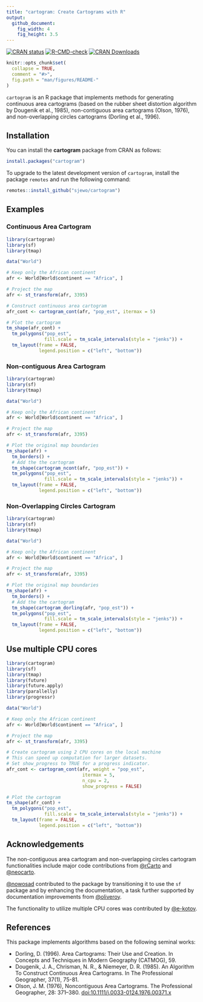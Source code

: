 ```yaml
---
title: "cartogram: Create Cartograms with R"
output:
  github_document:
    fig_width: 4
    fig_height: 3.5
---
```


<!-- badges: start -->
[![CRAN status](https://www.r-pkg.org/badges/version/cartogram)](https://cran.r-project.org/package=cartogram)
[![R-CMD-check](https://github.com/sjewo/cartogram/actions/workflows/R-CMD-check.yaml/badge.svg)](https://github.com/sjewo/cartogram/actions/workflows/R-CMD-check.yaml)
[![CRAN Downloads](https://cranlogs.r-pkg.org/badges/cartogram)](https://cran.r-project.org/package=cartogram)
<!-- badges: end -->

```r
knitr::opts_chunk$set(
  collapse = TRUE,
  comment = "#>",
  fig.path = "man/figures/README-"
)
```

`cartogram` is an R package that implements methods for generating continuous area cartograms (based on the rubber sheet distortion algorithm by Dougenik et al., 1985), non-contiguous area cartograms (Olson, 1976), and non-overlapping circles cartograms (Dorling et al., 1996).

## Installation

You can install the **cartogram** package from CRAN as follows:

```r
install.packages("cartogram")
```

To upgrade to the latest development version of `cartogram`, install the package `remotes` and run the following command:

```r
remotes::install_github("sjewo/cartogram")
```

## Examples

### Continuous Area Cartogram

```r
library(cartogram)
library(sf)
library(tmap)

data("World")

# Keep only the African continent
afr <- World[World$continent == "Africa", ]

# Project the map
afr <- st_transform(afr, 3395)

# Construct continuous area cartogram
afr_cont <- cartogram_cont(afr, "pop_est", itermax = 5)

# Plot the cartogram
tm_shape(afr_cont) +
  tm_polygons("pop_est",
              fill.scale = tm_scale_intervals(style = "jenks")) +
  tm_layout(frame = FALSE,
            legend.position = c("left", "bottom"))
```

### Non-contiguous Area Cartogram

```r
library(cartogram)
library(sf)
library(tmap)

data("World")

# Keep only the African continent
afr <- World[World$continent == "Africa", ]

# Project the map
afr <- st_transform(afr, 3395)

# Plot the original map boundaries
tm_shape(afr) +
  tm_borders() +
  # Add the the cartogram
  tm_shape(cartogram_ncont(afr, "pop_est")) +
  tm_polygons("pop_est",
              fill.scale = tm_scale_intervals(style = "jenks")) +
  tm_layout(frame = FALSE,
            legend.position = c("left", "bottom"))
```

### Non-Overlapping Circles Cartogram

```r
library(cartogram)
library(sf)
library(tmap)

data("World")

# Keep only the African continent
afr <- World[World$continent == "Africa", ]

# Project the map
afr <- st_transform(afr, 3395)

# Plot the original map boundaries
tm_shape(afr) +
  tm_borders() +
  # Add the the cartogram
  tm_shape(cartogram_dorling(afr, "pop_est")) +
  tm_polygons("pop_est",
              fill.scale = tm_scale_intervals(style = "jenks")) +
  tm_layout(frame = FALSE,
            legend.position = c("left", "bottom"))
```

## Use multiple CPU cores

```r
library(cartogram)
library(sf)
library(tmap)
library(future)
library(future.apply)
library(parallelly)
library(progressr)

data("World")

# Keep only the African continent
afr <- World[World$continent == "Africa", ]

# Project the map
afr <- st_transform(afr, 3395)

# Create cartogram using 2 CPU cores on the local machine
# This can speed up computation for larger datasets.
# Set show_progress to TRUE for a progress indicator.
afr_cont <- cartogram_cont(afr, weight = "pop_est",
                            itermax = 5, 
                            n_cpu = 2,
                            show_progress = FALSE)

# Plot the cartogram
tm_shape(afr_cont) +
  tm_polygons("pop_est",
              fill.scale = tm_scale_intervals(style = "jenks")) +
  tm_layout(frame = FALSE,
            legend.position = c("left", "bottom"))
```

## Acknowledgements

The non-contiguous area cartogram and non-overlapping circles cartogram functionalities include major code contributions from [@rCarto](https://github.com/rCarto) and [@neocarto](https://github.com/neocarto).

[@nowosad](https://github.com/nowosad) contributed to the package by transitioning it to use the `sf` package and by enhancing the documentation, a task further supported by documentation improvements from [@oliveroy](https://github.com/oliveroy).

The functionality to utilize multiple CPU cores was contributed by [@e-kotov](https://github.com/e-kotov).

## References

This package implements algorithms based on the following seminal works:

* Dorling, D. (1996). Area Cartograms: Their Use and Creation. In Concepts and Techniques in Modern Geography (CATMOG), 59.
* Dougenik, J. A., Chrisman, N. R., & Niemeyer, D. R. (1985). An Algorithm To Construct Continuous Area Cartograms. In The Professional Geographer, 37(1), 75-81.
* Olson, J. M. (1976), Noncontiguous Area Cartograms. The Professional Geographer, 28: 371–380. [doi:10.1111/j.0033-0124.1976.00371.x](https://doi.org/10.1111/j.0033-0124.1976.00371.x)
